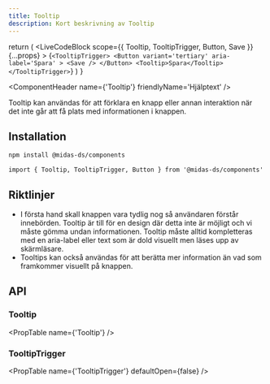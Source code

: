 ```yaml
---
title: Tooltip
description: Kort beskrivning av Tooltip
---
```



  return (
    <LiveCodeBlock
      scope={{ Tooltip, TooltipTrigger, Button, Save }}
      {...props}
    >
      {`<TooltipTrigger>
      <Button
        variant='tertiary'
        aria-label='Spara'
      >
        <Save />
      </Button>
      <Tooltip>Spara</Tooltip>
    </TooltipTrigger>`}
    </LiveCodeBlock>
  )
}

<ComponentHeader
  name={'Tooltip'}
  friendlyName='Hjälptext'
/>

Tooltip kan användas för att förklara en knapp eller annan interaktion när det inte går att få plats med informationen i knappen.

<Example hideCode />

## Installation

```bash npm2yarn
npm install @midas-ds/components
```

```tsx
import { Tooltip, TooltipTrigger, Button } from '@midas-ds/components'
```

<Example hideExample />

## Riktlinjer

- I första hand skall knappen vara tydlig nog så användaren förstår innebörden. Tooltip är till för en design där detta inte är möjligt och vi måste gömma undan informationen. Tooltip måste alltid kompletteras med en aria-label eller text som är dold visuellt men läses upp av skärmläsare.
- Tooltips kan också användas för att berätta mer information än vad som framkommer visuellt på knappen.

## API

### Tooltip

<PropTable name={'Tooltip'} />

### TooltipTrigger

<PropTable
  name={'TooltipTrigger'}
  defaultOpen={false}
/>

